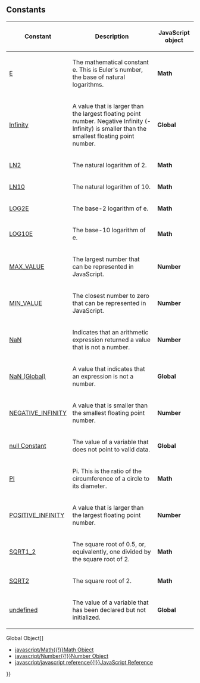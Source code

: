 {{Page_Title}}
{{Flags}}
{{Summary_Section|The following table lists predefined JavaScript constants that you can use in expressions.
}}
==Constants==
{| class='wikitable'
|-
! Constant
! Description
! JavaScript object
|-
| [[javascript/Math/constants|E]]
| The mathematical constant e. This is Euler's number, the base of natural logarithms.
| '''Math'''
|-
| [[javascript/Infinity|Infinity]]
| A value that is larger than the largest floating point number. Negative Infinity (-Infinity) is smaller than the smallest floating point number.
| '''Global'''
|-
| [[javascript/Math/constants|LN2]]
| The natural logarithm of 2.
| '''Math'''
|-
| [[javascript/Math/constants|LN10]]
| The natural logarithm of 10.
| '''Math'''
|-
| [[javascript/Math/constants|LOG2E]]
| The base-2 logarithm of e.
| '''Math'''
|-
| [[javascript/Math/constants|LOG10E]]
| The base-10 logarithm of e.
| '''Math'''
|-
| [[javascript/Number/constants|MAX_VALUE]]
| The largest number that can be represented in JavaScript.
| '''Number'''
|-
| [[javascript/Number/constants|MIN_VALUE]]
| The closest number to zero that can be represented in JavaScript.
| '''Number'''
|-
| [[javascript/Number/constants|NaN]]
| Indicates that an arithmetic expression returned a value that is not a number.
| '''Number'''
|-
| [[javascript/NaN|NaN (Global)]]
| A value that indicates that an expression is not a number.
| '''Global'''
|-
| [[javascript/Number/constants|NEGATIVE_INFINITY]]
| A value that is smaller than the smallest floating point number.
| '''Number'''
|-
| [[javascript/null|null Constant]]
| The value of a variable that does not point to valid data.
| '''Global'''
|-
| [[javascript/Math/constants|PI]]
| Pi. This is the ratio of the circumference of a circle to its diameter.
| '''Math'''
|-
| [[javascript/Number/constants|POSITIVE_INFINITY]]
| A value that is larger than the largest floating point number.
| '''Number'''
|-
| [[javascript/Math/constants|SQRT1_2]]
| The square root of 0.5, or, equivalently, one divided by the square root of 2.
| '''Math'''
|-
| [[javascript/Math/constants|SQRT2]]
| The square root of 2.
| '''Math'''
|-
| [[javascript/undefined|undefined]]
| The value of a variable that has been declared but not initialized.
| '''Global'''
|}
{{See_Also_Section
|Manual_links=* [[javascript/Global{{!}}Global Object]]
* [[javascript/Math{{!}}Math Object]]
* [[javascript/Number{{!}}Number Object]]
* [[javascript/javascript reference{{!}}JavaScript Reference]]
}}
{{Topics | JS Basic}}

{{External_Attribution
|Is_CC-BY-SA=No
|Sources=MSDN
|MDN_link=
|MSDN_link=http://msdn.microsoft.com/en-us/library/ie/ff818462(v=vs.94).aspx
|HTML5Rocks_link=
}}
